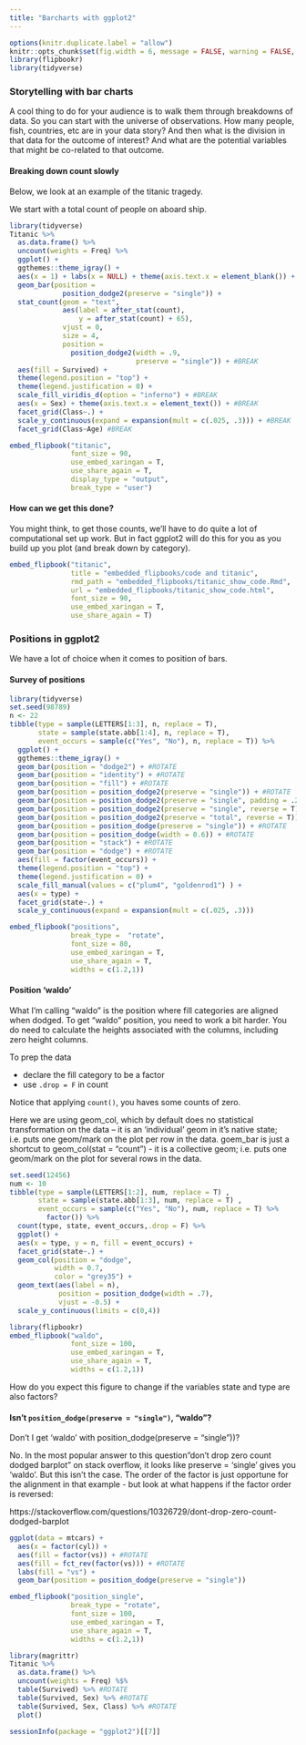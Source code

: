```yaml
---
title: "Barcharts with ggplot2"
---
```


```r
options(knitr.duplicate.label = "allow")
knitr::opts_chunk$set(fig.width = 6, message = FALSE, warning = FALSE, comment = "", cache = F, echo = F)
library(flipbookr)
library(tidyverse)
```

### Storytelling with bar charts {.tabset .tabset-fade .tabset-pills}


A cool thing to do for your audience is to walk them through breakdowns of data.  So you can start with the universe of observations.  How many people, fish, countries, etc are in your data story? And then what is the division in that data for the outcome of interest?  And what are the potential variables that might be co-related to that outcome.  

#### Breaking down count slowly

Below, we look at an example of the titanic tragedy.

We start with a total count of people on aboard ship. 

```r
library(tidyverse)
Titanic %>% 
  as.data.frame() %>% 
  uncount(weights = Freq) %>% 
  ggplot() +
  ggthemes::theme_igray() +
  aes(x = 1) + labs(x = NULL) + theme(axis.text.x = element_blank()) +
  geom_bar(position = 
             position_dodge2(preserve = "single")) +
  stat_count(geom = "text",
             aes(label = after_stat(count), 
                 y = after_stat(count) + 65),
             vjust = 0,
             size = 4,
             position = 
               position_dodge2(width = .9,
                               preserve = "single")) + #BREAK
  aes(fill = Survived) + 
  theme(legend.position = "top") +
  theme(legend.justification = 0) +
  scale_fill_viridis_d(option = "inferno") + #BREAK
  aes(x = Sex) + theme(axis.text.x = element_text()) + #BREAK
  facet_grid(Class~.) + 
  scale_y_continuous(expand = expansion(mult = c(.025, .3))) + #BREAK
  facet_grid(Class~Age) #BREAK
```


```r
embed_flipbook("titanic", 
               font_size = 90, 
               use_embed_xaringan = T,
               use_share_again = T,
               display_type = "output", 
               break_type = "user")
```


#### How can we get this done? 

You might think, to get those counts, we'll have to do quite a lot of computational set up work.  But in fact ggplot2 will do this for you as you build up you plot (and break down by category). 

```r
embed_flipbook("titanic", 
               title = "embedded_flipbooks/code and titanic",
               rmd_path = "embedded_flipbooks/titanic_show_code.Rmd",
               url = "embedded_flipbooks/titanic_show_code.html",
               font_size = 90, 
               use_embed_xaringan = T,
               use_share_again = T)
```

### Positions in ggplot2  {.tabset .tabset-fade .tabset-pills}

We have a lot of choice when it comes to position of bars.

#### Survey of positions


```r
library(tidyverse)
set.seed(98789)
n <- 22
tibble(type = sample(LETTERS[1:3], n, replace = T),
       state = sample(state.abb[1:4], n, replace = T),
       event_occurs = sample(c("Yes", "No"), n, replace = T)) %>% 
  ggplot() +
  ggthemes::theme_igray() +
  geom_bar(position = "dodge2") + #ROTATE
  geom_bar(position = "identity") + #ROTATE
  geom_bar(position = "fill") + #ROTATE
  geom_bar(position = position_dodge2(preserve = "single")) + #ROTATE
  geom_bar(position = position_dodge2(preserve = "single", padding = .2)) + #ROTATE
  geom_bar(position = position_dodge2(preserve = "single", reverse = T)) + #ROTATE
  geom_bar(position = position_dodge2(preserve = "total", reverse = T)) + #ROTATE
  geom_bar(position = position_dodge(preserve = "single")) + #ROTATE
  geom_bar(position = position_dodge(width = 0.6)) + #ROTATE
  geom_bar(position = "stack") + #ROTATE
  geom_bar(position = "dodge") + #ROTATE
  aes(fill = factor(event_occurs)) + 
  theme(legend.position = "top") +
  theme(legend.justification = 0) +
  scale_fill_manual(values = c("plum4", "goldenrod1") ) + 
  aes(x = type) + 
  facet_grid(state~.) + 
  scale_y_continuous(expand = expansion(mult = c(.025, .3))) 
```


```r
embed_flipbook("positions",
               break_type =  "rotate",
               font_size = 80, 
               use_embed_xaringan = T,
               use_share_again = T,
               widths = c(1.2,1))
```



#### Position 'waldo'


What I'm calling "waldo" is the position where fill categories are aligned when dodged. To get "waldo" position, you need to work a bit harder.  You do need to calculate the heights associated with the columns, including zero height columns.

To prep the data

- declare the fill category to be a factor
- use `.drop = F` in count

Notice that applying `count()`, you haves some counts of zero.  

Here we are using geom_col, which by default does no statistical transformation on the data -- it is an 'individual' geom in it's native state; i.e. puts one geom/mark on the plot per row in the data.  goem_bar is just a shortcut to geom_col(stat = "count") - it is a collective geom; i.e. puts one geom/mark on the plot for several rows in the data.   


```r
set.seed(12456)
num <- 10
tibble(type = sample(LETTERS[1:2], num, replace = T) ,
       state = sample(state.abb[1:3], num, replace = T) ,
       event_occurs = sample(c("Yes", "No"), num, replace = T) %>% 
         factor()) %>% 
  count(type, state, event_occurs,.drop = F) %>% 
  ggplot() + 
  aes(x = type, y = n, fill = event_occurs) +
  facet_grid(state~.) +
  geom_col(position = "dodge", 
           width = 0.7,
           color = "grey35") +
  geom_text(aes(label = n), 
            position = position_dodge(width = .7), 
            vjust = -0.5) +
  scale_y_continuous(limits = c(0,4))
```


```r
library(flipbookr)
embed_flipbook("waldo", 
               font_size = 100, 
               use_embed_xaringan = T,
               use_share_again = T,
               widths = c(1.2,1))
```


How do you expect this figure to change if the variables state and type are also factors?



#### Isn't `position_dodge(preserve = "single")`, "waldo"?


Don't I get 'waldo' with position_dodge(preserve = "single"))? 

No. In the most popular answer to this question"don't drop zero count dodged barplot" on stack overflow, it looks like preserve = 'single' gives you 'waldo'. But this isn't the case. The order of the factor is just opportune for the alignment in that example - but look at what happens if the factor order is reversed:  

https://stackoverflow.com/questions/10326729/dont-drop-zero-count-dodged-barplot

```r
ggplot(data = mtcars) +
  aes(x = factor(cyl)) +
  aes(fill = factor(vs)) + #ROTATE
  aes(fill = fct_rev(factor(vs))) + #ROTATE
  labs(fill = "vs") +
  geom_bar(position = position_dodge(preserve = "single"))
```


```r
embed_flipbook("position_single", 
               break_type = "rotate",
               font_size = 100, 
               use_embed_xaringan = T,
               use_share_again = T,
               widths = c(1.2,1))
```



```r
library(magrittr)
Titanic %>% 
  as.data.frame() %>% 
  uncount(weights = Freq) %$%
  table(Survived) %>% #ROTATE
  table(Survived, Sex) %>% #ROTATE
  table(Survived, Sex, Class) %>% #ROTATE
  plot()
```



```r
sessionInfo(package = "ggplot2")[[7]]
```


